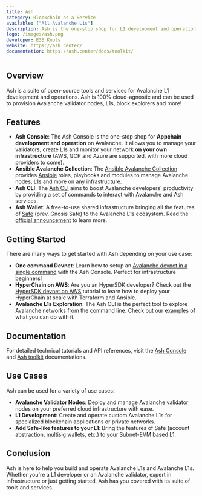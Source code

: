 ```yaml
---
title: Ash
category: Blockchain as a Service
available: ["All Avalanche L1s"]
description: Ash is the one-stop shop for L1 development and operation on Avalanche, 100% cloud-agnostic.
logo: /images/ash.png
developer: E36 Knots
website: https://ash.center/
documentation: https://ash.center/docs/toolkit/
---
```


## Overview

Ash is a suite of open-source tools and services for Avalanche L1 development and operations. Ash is 100% cloud-agnostic and can be used to provision Avalanche validator nodes, L1s, block explorers and more!

## Features

- **Ash Console**: The Ash Console is the one-stop shop for **Appchain development and operation** on Avalanche. It allows you to manage your validators, create L1s and monitor your network **on your own infrastructure** (AWS, GCP and Azure are supported, with more cloud providers to come).
- **Ansible Avalanche Collection**: The [Ansible Avalanche Collection](https://github.com/AshAvalanche/ansible-avalanche-collection) provides [Ansible](https://www.ansible.com/) roles, playbooks and modules to manage Avalanche nodes, L1s and more on any infrastructure.
- **Ash CLI**: The [Ash CLI](https://ash.center/docs/toolkit/ash-cli/introduction) aims to boost Avalanche developers' productivity by providing a set of commands to interact with Avalanche and Ash services.
- **Ash Wallet**: A free-to-use shared infrastructure bringing all the features of [Safe](/integrations/gnosis-safe) (prev. Gnosis Safe) to the Avalanche L1s ecosystem. Read the [official announcement](https://ashavax.hashnode.dev/announcing-ash-wallet-for-avalanche-l1s) to learn more.

## Getting Started

There are many ways to get started with Ash depending on your use case:

- **One command Devnet**: Learn how to setup an [Avalanche devnet in a single command](https://ash.center/docs/console/guides/blueprint/) with the Ash Console. Perfect for infrastructure beginners!
- **HyperChain on AWS**: Are you an HyperSDK developer? Check out the [HyperSDK devnet on AWS](https://ash.center/docs/toolkit/ansible-avalanche-collection/tutorials/hypersdk-devnet-aws) tutorial to learn how to deploy your HyperChain at scale with Terraform and Ansible.
- **Avalanche L1s Exploration**: The Ash CLI is the perfect tool to explore Avalanche networks from the command line. Check out our [examples](https://ash.center/docs/toolkit/ash-cli/tutorials/network-exploration) of what you can do with it.

## Documentation

For detailed technical tutorials and API references, visit the [Ash Console](https://ash.center/docs/console/) and [Ash toolkit](https://ash.center/docs/toolkit/) documentations.

## Use Cases

Ash can be used for a variety of use cases:

- **Avalanche Validator Nodes**: Deploy and manage Avalanche validator nodes on your preferred cloud infrastructure with ease.
- **L1 Development**: Create and operate custom Avalanche L1s for specialized blockchain applications or private networks.
- **Add Safe-like features to your L1**: Bring the features of Safe (account abstraction, multisig wallets, etc.) to your Subnet-EVM based L1.

## Conclusion

Ash is here to help you build and operate Avalanche L1s and Avalanche L1s. Whether you're a L1 developer or an Avalanche validator, expert in infrastructure or just getting started, Ash has you covered with its suite of tools and services.
